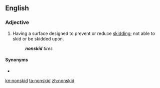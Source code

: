 {{also|non-skid}}
==English==

===Adjective===
{{en-adj}}
# Having a surface designed to prevent or reduce [[skid]]ding; not able to skid or be skidded upon.
#: '''''nonskid''' tires''

====Synonyms====
* {{l|en|nonslip}}

[[kn:nonskid]]
[[ta:nonskid]]
[[zh:nonskid]]